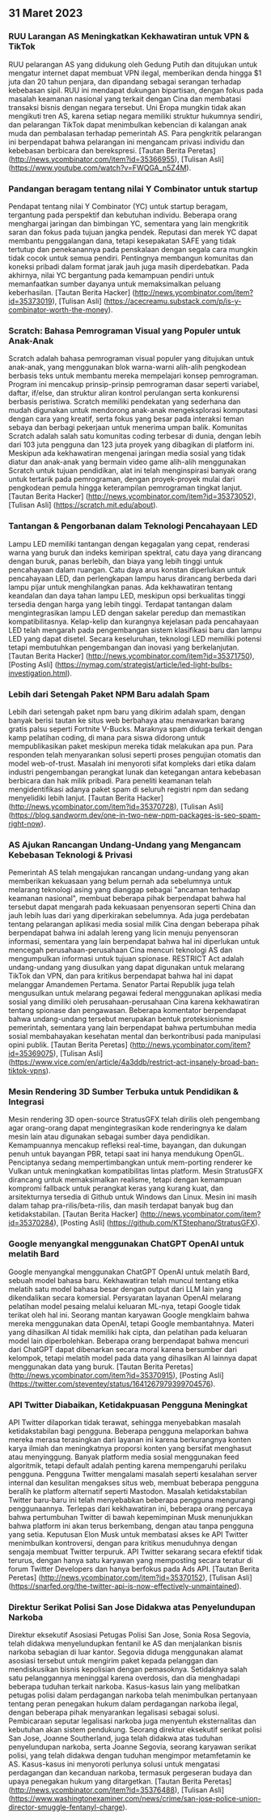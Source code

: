 

<CallToAction />

<Steps>

## 31 Maret 2023

### RUU Larangan AS Meningkatkan Kekhawatiran untuk VPN & TikTok

RUU pelarangan AS yang didukung oleh Gedung Putih dan ditujukan untuk mengatur internet dapat membuat VPN ilegal, memberikan denda hingga $1 juta dan 20 tahun penjara, dan dipandang sebagai serangan terhadap kebebasan sipil. RUU ini mendapat dukungan bipartisan, dengan fokus pada masalah keamanan nasional yang terkait dengan Cina dan membatasi transaksi bisnis dengan negara tersebut. Uni Eropa mungkin tidak akan mengikuti tren AS, karena setiap negara memiliki struktur hukumnya sendiri, dan pelarangan TikTok dapat menimbulkan kebencian di kalangan anak muda dan pembalasan terhadap pemerintah AS. Para pengkritik pelarangan ini berpendapat bahwa pelarangan ini mengancam privasi individu dan kebebasan berbicara dan berekspresi.
[Tautan Berita Peretas] (http://news.ycombinator.com/item?id=35366955), [Tulisan Asli] (https://www.youtube.com/watch?v=FWQGA_n5Z4M).

### Pandangan beragam tentang nilai Y Combinator untuk startup

Pendapat tentang nilai Y Combinator (YC) untuk startup beragam, tergantung pada perspektif dan kebutuhan individu. Beberapa orang menghargai jaringan dan bimbingan YC, sementara yang lain mengkritik saran dan fokus pada tujuan jangka pendek. Reputasi dan merek YC dapat membantu penggalangan dana, tetapi kesepakatan SAFE yang tidak tertutup dan penekanannya pada penskalaan dengan segala cara mungkin tidak cocok untuk semua pendiri. Pentingnya membangun komunitas dan koneksi pribadi dalam format jarak jauh juga masih diperdebatkan. Pada akhirnya, nilai YC bergantung pada kemampuan pendiri untuk memanfaatkan sumber dayanya untuk memaksimalkan peluang keberhasilan.
[Tautan Berita Hacker] (http://news.ycombinator.com/item?id=35373019), [Tulisan Asli] (https://acecreamu.substack.com/p/is-y-combinator-worth-the-money).

### Scratch: Bahasa Pemrograman Visual yang Populer untuk Anak-Anak

Scratch adalah bahasa pemrograman visual populer yang ditujukan untuk anak-anak, yang menggunakan blok warna-warni alih-alih pengkodean berbasis teks untuk membantu mereka mempelajari konsep pemrograman. Program ini mencakup prinsip-prinsip pemrograman dasar seperti variabel, daftar, if/else, dan struktur aliran kontrol perulangan serta konkurensi berbasis peristiwa. Scratch memiliki pendekatan yang sederhana dan mudah digunakan untuk mendorong anak-anak mengeksplorasi komputasi dengan cara yang kreatif, serta fokus yang besar pada interaksi teman sebaya dan berbagi pekerjaan untuk menerima umpan balik. Komunitas Scratch adalah salah satu komunitas coding terbesar di dunia, dengan lebih dari 103 juta pengguna dan 123 juta proyek yang dibagikan di platform ini. Meskipun ada kekhawatiran mengenai jaringan media sosial yang tidak diatur dan anak-anak yang bermain video game alih-alih menggunakan Scratch untuk tujuan pendidikan, alat ini telah menginspirasi banyak orang untuk tertarik pada pemrograman, dengan proyek-proyek mulai dari pengkodean pemula hingga keterampilan pemrograman tingkat lanjut.
[Tautan Berita Hacker] (http://news.ycombinator.com/item?id=35373052), [Tulisan Asli] (https://scratch.mit.edu/about).

### Tantangan & Pengorbanan dalam Teknologi Pencahayaan LED

Lampu LED memiliki tantangan dengan kegagalan yang cepat, renderasi warna yang buruk dan indeks kemiripan spektral, catu daya yang dirancang dengan buruk, panas berlebih, dan biaya yang lebih tinggi untuk pencahayaan dalam ruangan. Catu daya arus konstan diperlukan untuk pencahayaan LED, dan perlengkapan lampu harus dirancang berbeda dari lampu pijar untuk menghilangkan panas. Ada kekhawatiran tentang keandalan dan daya tahan lampu LED, meskipun opsi berkualitas tinggi tersedia dengan harga yang lebih tinggi. Terdapat tantangan dalam mengintegrasikan lampu LED dengan sakelar peredup dan memastikan kompatibilitasnya. Kelap-kelip dan kurangnya kejelasan pada pencahayaan LED telah mengarah pada pengembangan sistem klasifikasi baru dan lampu LED yang dapat disetel. Secara keseluruhan, teknologi LED memiliki potensi tetapi membutuhkan pengembangan dan inovasi yang berkelanjutan.
[Tautan Berita Hacker] (http://news.ycombinator.com/item?id=35371750), [Posting Asli] (https://nymag.com/strategist/article/led-light-bulbs-investigation.html).

### Lebih dari Setengah Paket NPM Baru adalah Spam

Lebih dari setengah paket npm baru yang dikirim adalah spam, dengan banyak berisi tautan ke situs web berbahaya atau menawarkan barang gratis palsu seperti Fortnite V-Bucks. Maraknya spam diduga terkait dengan kamp pelatihan coding, di mana para siswa didorong untuk mempublikasikan paket meskipun mereka tidak melakukan apa pun. Para responden telah menyarankan solusi seperti proses pengujian otomatis dan model web-of-trust. Masalah ini menyoroti sifat kompleks dari etika dalam industri pengembangan perangkat lunak dan ketegangan antara kebebasan berbicara dan hak milik pribadi. Para peneliti keamanan telah mengidentifikasi adanya paket spam di seluruh registri npm dan sedang menyelidiki lebih lanjut.
[Tautan Berita Hacker] (http://news.ycombinator.com/item?id=35370728), [Tulisan Asli] (https://blog.sandworm.dev/one-in-two-new-npm-packages-is-seo-spam-right-now).

### AS Ajukan Rancangan Undang-Undang yang Mengancam Kebebasan Teknologi & Privasi

Pemerintah AS telah mengajukan rancangan undang-undang yang akan memberikan kekuasaan yang belum pernah ada sebelumnya untuk melarang teknologi asing yang dianggap sebagai "ancaman terhadap keamanan nasional", membuat beberapa pihak berpendapat bahwa hal tersebut dapat mengarah pada kekuasaan penyensoran seperti China dan jauh lebih luas dari yang diperkirakan sebelumnya. Ada juga perdebatan tentang pelarangan aplikasi media sosial milik Cina dengan beberapa pihak berpendapat bahwa ini adalah lereng yang licin menuju penyensoran informasi, sementara yang lain berpendapat bahwa hal ini diperlukan untuk mencegah perusahaan-perusahaan Cina mencuri teknologi AS dan mengumpulkan informasi untuk tujuan spionase. RESTRICT Act adalah undang-undang yang diusulkan yang dapat digunakan untuk melarang TikTok dan VPN, dan para kritikus berpendapat bahwa hal ini dapat melanggar Amandemen Pertama. Senator Partai Republik juga telah mengusulkan untuk melarang pegawai federal menggunakan aplikasi media sosial yang dimiliki oleh perusahaan-perusahaan Cina karena kekhawatiran tentang spionase dan pengawasan. Beberapa komentator berpendapat bahwa undang-undang tersebut merupakan bentuk proteksionisme pemerintah, sementara yang lain berpendapat bahwa pertumbuhan media sosial membahayakan kesehatan mental dan berkontribusi pada manipulasi opini publik.
[Tautan Berita Peretas] (http://news.ycombinator.com/item?id=35369075), [Tulisan Asli] (https://www.vice.com/en/article/4a3ddb/restrict-act-insanely-broad-ban-tiktok-vpns).

### Mesin Rendering 3D Sumber Terbuka untuk Pendidikan & Integrasi

Mesin rendering 3D open-source StratusGFX telah dirilis oleh pengembang agar orang-orang dapat mengintegrasikan kode renderingnya ke dalam mesin lain atau digunakan sebagai sumber daya pendidikan. Kemampuannya mencakup refleksi real-time, bayangan, dan dukungan penuh untuk bayangan PBR, tetapi saat ini hanya mendukung OpenGL. Penciptanya sedang mempertimbangkan untuk mem-porting renderer ke Vulkan untuk meningkatkan kompatibilitas lintas platform. Mesin StratusGFX dirancang untuk memaksimalkan realisme, tetapi dengan kemampuan kompromi fallback untuk perangkat keras yang kurang kuat, dan arsitekturnya tersedia di Github untuk Windows dan Linux. Mesin ini masih dalam tahap pra-rilis/beta-rilis, dan masih terdapat banyak bug dan ketidakstabilan.
[Tautan Berita Hacker] (http://news.ycombinator.com/item?id=35370284), [Posting Asli] (https://github.com/KTStephano/StratusGFX).

### Google menyangkal menggunakan ChatGPT OpenAI untuk melatih Bard

Google menyangkal menggunakan ChatGPT OpenAI untuk melatih Bard, sebuah model bahasa baru. Kekhawatiran telah muncul tentang etika melatih satu model bahasa besar dengan output dari LLM lain yang dikendalikan secara komersial. Persyaratan layanan OpenAI melarang pelatihan model pesaing melalui keluaran ML-nya, tetapi Google tidak terikat oleh hal ini. Seorang mantan karyawan Google mengklaim bahwa mereka menggunakan data OpenAI, tetapi Google membantahnya. Materi yang dihasilkan AI tidak memiliki hak cipta, dan pelatihan pada keluaran model lain diperbolehkan. Beberapa orang berpendapat bahwa mencuri dari ChatGPT dapat dibenarkan secara moral karena bersumber dari kelompok, tetapi melatih model pada data yang dihasilkan AI lainnya dapat menggunakan data yang buruk.
[Tautan Berita Peretas] (http://news.ycombinator.com/item?id=35370915), [Posting Asli] (https://twitter.com/steventey/status/1641267979399704576).

### API Twitter Diabaikan, Ketidakpuasan Pengguna Meningkat

API Twitter dilaporkan tidak terawat, sehingga menyebabkan masalah ketidakstabilan bagi pengguna. Beberapa pengguna melaporkan bahwa mereka merasa terasingkan dari layanan ini karena berkurangnya konten karya ilmiah dan meningkatnya proporsi konten yang bersifat menghasut atau menyinggung. Banyak platform media sosial menggunakan feed algoritmik, tetapi default adalah penting karena mempengaruhi perilaku pengguna. Pengguna Twitter mengalami masalah seperti kesalahan server internal dan kesulitan mengakses situs web, membuat beberapa pengguna beralih ke platform alternatif seperti Mastodon. Masalah ketidakstabilan Twitter baru-baru ini telah menyebabkan beberapa pengguna mengurangi penggunaannya. Terlepas dari kekhawatiran ini, beberapa orang percaya bahwa pertumbuhan Twitter di bawah kepemimpinan Musk menunjukkan bahwa platform ini akan terus berkembang, dengan atau tanpa pengguna yang setia. Keputusan Elon Musk untuk membatasi akses ke API Twitter menimbulkan kontroversi, dengan para kritikus menuduhnya dengan sengaja membuat Twitter terpuruk. API Twitter sekarang secara efektif tidak terurus, dengan hanya satu karyawan yang memposting secara teratur di forum Twitter Developers dan hanya berfokus pada Ads API.
[Tautan Berita Peretas] (http://news.ycombinator.com/item?id=35370152), [Tulisan Asli] (https://snarfed.org/the-twitter-api-is-now-effectively-unmaintained).

### Direktur Serikat Polisi San Jose Didakwa atas Penyelundupan Narkoba

Direktur eksekutif Asosiasi Petugas Polisi San Jose, Sonia Rosa Segovia, telah didakwa menyelundupkan fentanil ke AS dan menjalankan bisnis narkoba sebagian di luar kantor. Segovia diduga menggunakan alamat asosiasi tersebut untuk mengirim paket kepada pelanggan dan mendiskusikan bisnis kepolisian dengan pemasoknya. Setidaknya salah satu pelanggannya meninggal karena overdosis, dan dia menghadapi beberapa tuduhan terkait narkoba. Kasus-kasus lain yang melibatkan petugas polisi dalam perdagangan narkoba telah menimbulkan pertanyaan tentang peran penegakan hukum dalam perdagangan narkoba ilegal, dengan beberapa pihak menyarankan legalisasi sebagai solusi. Pembicaraan seputar legalisasi narkoba juga menyentuh eksternalitas dan kebutuhan akan sistem pendukung. Seorang direktur eksekutif serikat polisi San Jose, Joanne Southerland, juga telah didakwa atas tuduhan penyelundupan narkoba, serta Joanne Segovia, seorang karyawan serikat polisi, yang telah didakwa dengan tuduhan mengimpor metamfetamin ke AS. Kasus-kasus ini menyoroti perlunya solusi untuk mengatasi perdagangan dan kecanduan narkoba, termasuk pergeseran budaya dan upaya penegakan hukum yang ditargetkan.
[Tautan Berita Peretas] (http://news.ycombinator.com/item?id=35376488), [Tulisan Asli] (https://www.washingtonexaminer.com/news/crime/san-jose-police-union-director-smuggle-fentanyl-charge).

</Steps>
